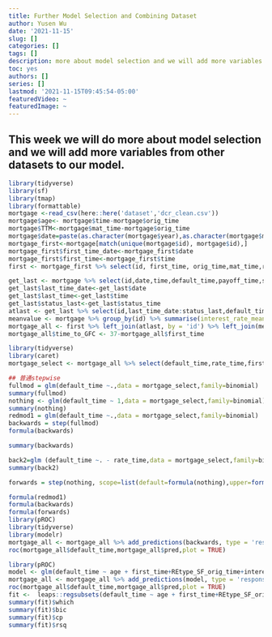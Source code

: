 ```yaml
---
title: Further Model Selection and Combining Dataset
author: Yusen Wu
date: '2021-11-15'
slug: []
categories: []
tags: []
description: more about model selection and we will add more variables from other datasets to our model
toc: yes
authors: []
series: []
lastmod: '2021-11-15T09:45:54-05:00'
featuredVideo: ~
featuredImage: ~
---
```

## This week we will do more about model selection and we will add more variables from other datasets to our model.

```r
library(tidyverse)
library(sf)
library(tmap)
library(formattable)
mortgage <-read_csv(here::here('dataset','dcr_clean.csv'))
mortgage$age<- mortgage$time-mortgage$orig_time
mortgage$TTM<-mortgage$mat_time-mortgage$orig_time
mortgage$date=paste(as.character(mortgage$year),as.character(mortgage$month),as.character(mortgage$day),sep='-')
mortgage_first<-mortgage[match(unique(mortgage$id), mortgage$id),]
mortgage_first$first_time_date<-mortgage_first$date
mortgage_first$first_time<-mortgage_first$time
first <- mortgage_first %>% select(id, first_time, orig_time,mat_time,rate_time,REtype_CO_orig_time,REtype_PU_orig_time,REtype_SF_orig_time,investor_orig_time,balance_orig_time:Interest_Rate_orig_time,state_orig_time,hpi_orig_time,first_time_date, age, TTM)

get_last <- mortgage %>% select(id,date,time,default_time,payoff_time,status_time) %>% group_by(id) %>% summarise_all(last)
get_last$last_time_date<-get_last$date
get_last$last_time<-get_last$time
get_last$status_last<-get_last$status_time
atlast <- get_last %>% select(id,last_time_date:status_last,default_time)
meanvalue <- mortgage %>% group_by(id) %>% summarise(interest_rate_mean = mean(interest_rate_time),gdp_mean = mean(gdp_time), risk_free_mean = mean(rate_time),hpi_mean = mean(hpi_time),uer_mean = mean(uer_time))
mortgage_all <- first %>% left_join(atlast, by = 'id') %>% left_join(meanvalue, by = 'id')
mortgage_all$time_to_GFC <- 37-mortgage_all$first_time
```

```r
library(tidyverse)
library(caret)
mortgage_select <- mortgage_all %>% select(default_time,rate_time,first_time,gdp_mean,gdp_mean,hpi_orig_time,FICO_orig_time,TTM,interest_rate_mean,age,risk_free_mean)
```

```r
## 普通stepwise
fullmod = glm(default_time ~.,data = mortgage_select,family=binomial)
summary(fullmod)
nothing <- glm(default_time ~ 1,data = mortgage_select,family=binomial)
summary(nothing)
redmod1 = glm(default_time ~.,data = mortgage_select,family=binomial) 
backwards = step(fullmod)
formula(backwards)

summary(backwards)

back2=glm (default_time ~. - rate_time,data = mortgage_select,family=binomial)
summary(back2)

```

```r
forwards = step(nothing, scope=list(default=formula(nothing),upper=formula(fullmod)), direction="forward")

```
 
```r

formula(redmod1)
formula(backwards)
formula(forwards)
library(pROC)
library(tidyverse)
library(modelr)
mortgage_all <- mortgage_all %>% add_predictions(backwards, type = 'response')
roc(mortgage_all$default_time,mortgage_all$pred,plot = TRUE)
```


```r
library(pROC)
model <- glm(default_time ~ age + first_time+REtype_SF_orig_time+interest_rate_mean+gdp_mean+rate_time+hpi_orig_time+uer_mean+investor_orig_time+FICO_orig_time+LTV_orig_time+TTM , data = mortgage_all, family = binomial) 
mortgage_all <- mortgage_all %>% add_predictions(model, type = 'response')
roc(mortgage_all$default_time,mortgage_all$pred,plot = TRUE)
fit <-  leaps::regsubsets(default_time ~ age + first_time+REtype_SF_orig_time+interest_rate_mean+gdp_mean+rate_time+hpi_orig_time+uer_mean+investor_orig_time+FICO_orig_time+LTV_orig_time+TTM, method = "forward",data= mortgage_all, nvmax = 10)
summary(fit)$which
summary(fit)$bic
summary(fit)$cp
summary(fit)$rsq

```







